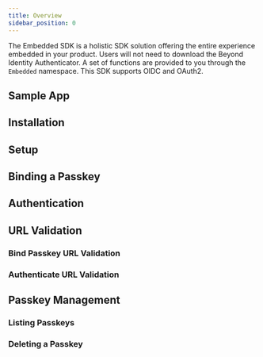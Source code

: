 ```yaml
---
title: Overview
sidebar_position: 0
---
```



The Embedded SDK is a holistic SDK solution offering the entire experience embedded in your product. Users will not need to download the Beyond Identity Authenticator. A set of functions are provided to you through the `Embedded` namespace. This SDK supports OIDC and OAuth2.

## Sample App

<SampleAppReactNative/>

## Installation

<InstallationReactNative/>

## Setup

<SetupReactNative/>

## Binding a Passkey

<BindingAPasskeyReactNative/>

## Authentication

<AuthenticationReactNative/>

## URL Validation

### Bind Passkey URL Validation

<BindPasskeyUrlValidationReactNative/>

### Authenticate URL Validation

<AuthenticateUrlValidationReactNative/>

## Passkey Management

### Listing Passkeys

<ListingPasskeysReactNative/>

### Deleting a Passkey

<DeletingAPasskeyReactNative/>

